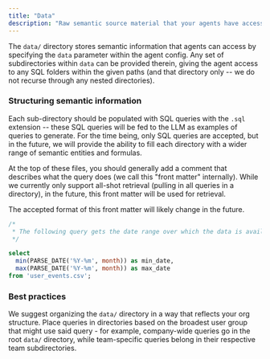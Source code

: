 ```yaml
---
title: "Data"
description: "Raw semantic source material that your agents have access to"
---
```


The `data/` directory stores semantic information that agents can access by
specifying the `data` parameter within the agent config. Any set of
subdirectories within `data` can be provided therein, giving the agent access
to any SQL folders within the given paths (and that directory only -- we do not
recurse through any nested directories).

### Structuring semantic information

Each sub-directory should be populated with SQL queries with the `.sql`
extension -- these SQL queries will be fed to the LLM as examples of queries to
generate. For the time being, only SQL queries are accepted, but in the future,
we will provide the ability to fill each directory with a wider range of
semantic entities and formulas.

At the top of these files, you should generally add a comment that describes
what the query does (we call this "front matter" internally). While we
currently only support all-shot retrieval (pulling in all queries in a
directory), in the future, this front matter will be used for retrieval.

<Warning>
  The accepted format of this front matter will likely change in the future.
</Warning>

```sql
/*
 * The following query gets the date range over which the data is available.
 */

select
  min(PARSE_DATE('%Y-%m', month)) as min_date,
  max(PARSE_DATE('%Y-%m', month)) as max_date 
from 'user_events.csv';
```


### Best practices

We suggest organizing the `data/` directory in a way that reflects your org
structure. Place queries in directories based on the broadest user group that
might use said query - for example, company-wide queries go in the root `data/`
directory, while team-specific queries belong in their respective team
subdirectories.

